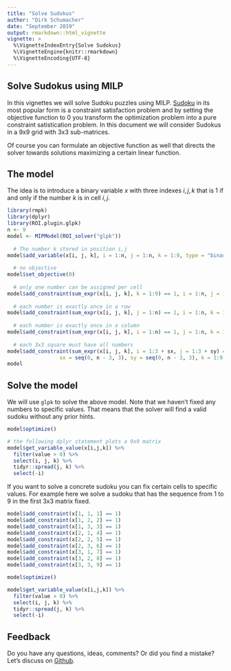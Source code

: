 ```yaml
---
title: "Solve Sudokus"
author: "Dirk Schumacher"
date: "September 2019"
output: rmarkdown::html_vignette
vignette: >
  %\VignetteIndexEntry{Solve Sudokus}
  %\VignetteEngine{knitr::rmarkdown}
  %\VignetteEncoding{UTF-8}
---
```



## Solve Sudokus using MILP

In this vignettes we will solve Sudoku puzzles using MILP. [Sudoku](https://en.wikipedia.org/wiki/Sudoku) in its most popular form is a constraint satisfaction problem and by setting the objective function to $0$ you transform the optimization problem into a pure constraint satistication problem. In this document we will consider Sudokus in a 9x9 grid with 3x3 sub-matrices.

Of course you can formulate an objective function as well that directs the solver towards solutions maximizing a certain linear function.

## The model

The idea is to introduce a binary variable $x$ with three indexes $i, j, k$ that is $1$ if and only if the number $k$ is in cell $i, j$.

```r
library(rmpk)
library(dplyr)
library(ROI.plugin.glpk)
n <- 9
model <- MIPModel(ROI_solver("glpk"))
  
  # The number k stored in position i,j
model$add_variable(x[i, j, k], i = 1:n, j = 1:n, k = 1:9, type = "binary")
  
  # no objective
model$set_objective(0)
  
  # only one number can be assigned per cell
model$add_constraint(sum_expr(x[i, j, k], k = 1:9) == 1, i = 1:n, j = 1:n)
  
  # each number is exactly once in a row
model$add_constraint(sum_expr(x[i, j, k], j = 1:n) == 1, i = 1:n, k = 1:9)
  
  # each number is exactly once in a column
model$add_constraint(sum_expr(x[i, j, k], i = 1:n) == 1, j = 1:n, k = 1:9)
  
  # each 3x3 square must have all numbers
model$add_constraint(sum_expr(x[i, j, k], i = 1:3 + sx, j = 1:3 + sy) == 1, 
                 sx = seq(0, n - 3, 3), sy = seq(0, n - 3, 3), k = 1:9)
model
```

## Solve the model

We will use `glpk` to solve the above model. Note that we haven't fixed any numbers to specific values. That means that the solver will find a valid sudoku without any prior hints.

```r
model$optimize()

# the following dplyr statement plots a 9x9 matrix
model$get_variable_value(x[i,j,k]) %>%
  filter(value > 0) %>%  
  select(i, j, k) %>% 
  tidyr::spread(j, k) %>% 
  select(-i)
```

If you want to solve a concrete sudoku you can fix certain cells to specific values. For example here we solve a sudoku that has the sequence from 1 to 9 in the first 3x3 matrix fixed.


```r
model$add_constraint(x[1, 1, 1] == 1)
model$add_constraint(x[1, 2, 2] == 1)
model$add_constraint(x[1, 3, 3] == 1)
model$add_constraint(x[2, 1, 4] == 1)
model$add_constraint(x[2, 2, 5] == 1)
model$add_constraint(x[2, 3, 6] == 1)
model$add_constraint(x[3, 1, 7] == 1)
model$add_constraint(x[3, 2, 8] == 1)
model$add_constraint(x[3, 3, 9] == 1)

model$optimize()

model$get_variable_value(x[i,j,k]) %>%
  filter(value > 0) %>%  
  select(i, j, k) %>% 
  tidyr::spread(j, k) %>% 
  select(-i) 
```

## Feedback

Do you have any questions, ideas, comments? Or did you find a mistake? Let's discuss on [Github](https://github.com/dirkschumacher/rmpk/issues).
